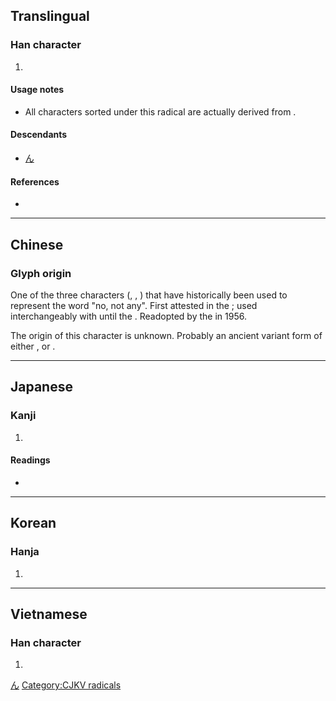 {{also|無}}
{{character info/new}}
==Translingual==
{{stroke order|type=animate}}

===Han character===
{{Han char|rn=71|rad=无|as=00|sn=4|four=|canj=MKU}}

# {{mul-kangxi radical-def}}

====Usage notes====
* All characters sorted under this radical are actually derived from {{m|zh|旡}}.

====Descendants====
* [[ん]]

====References====
* {{Han ref|kx=0485.230|dkj=13716|dj=0847.260|hdz=21147.120|uh=65E0|ud=26080}}

[[Category:Han characters from which hiragana were derived|ん]]

----

==Chinese==

===Glyph origin===
{{Han etym}}
One of the three characters ({{m|zh|無}}, {{m|zh|无}}, {{m|zh|亡}}) that have historically been used to represent the word "no, not any". First attested in the {{w|Warring States period}}; used interchangeably with {{m|zh|無}} until the {{w|Tang dynasty}}. Readopted by the {{w|People's Republic of China|PRC}} in 1956.

The origin of this character is unknown. Probably an ancient variant form of either {{m|zh|元}}, {{m|zh|天}} or {{m|zh|尧}}.
{{zh-see|無|sv}}

----

==Japanese==

===Kanji===
{{ja-kanji|grade=|rs=无00}}

# {{alternative form of|無|lang=ja}}

====Readings====
* {{ja-readings|on=[[ぶ]] (bu), [[む]] (mu)|kun=[[ない]] (nai)}}

----

==Korean==

===Hanja===
{{ko-hanja|hangeul=무|eumhun=|rv=mu|mr=mu|y=mu}}

# {{defn|lang=ko|sort=无00}}

----

==Vietnamese==

===Han character===
{{vi-hantu|[[vô]]|rs=无00}}

# {{defn|lang=vi|sort=无00}}

[[Category:CJKV radicals]]
